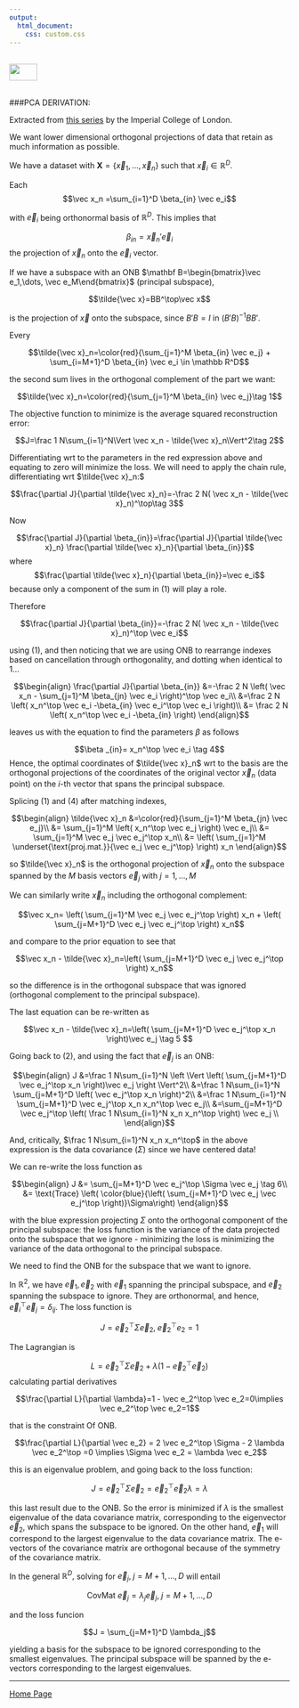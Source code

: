 ```yaml
---
output: 
  html_document:
    css: custom.css
---
```


<br>
<a href="http://rinterested.github.io/statistics/index.html">
<img HEIGHT="30" WIDTH="50" src="https://cloud.githubusercontent.com/assets/9312897/10556783/a27a26fa-745c-11e5-9b1a-2d5bd737387a.PNG"></a>
<br><br>

###PCA DERIVATION:
<br>

Extracted from [this series](https://youtu.be/PMoV0w8by2A) by the Imperial College of London.

We want lower dimensional orthogonal projections of data that retain as much information as possible.

We have a dataset with $\mathbf X=\{\vec x_1,\dots,\vec x_n\}$ such that $\vec x_i\in\mathbb R^D.$

Each $$\vec x_n =\sum_{i=1}^D \beta_{in} \vec e_i$$ 

with $\vec e_i$ being orthonormal basis of $\mathbb R^D.$ This implies that

$$\beta_{in}= \vec x_n'\vec e_i$$ the projection of $\vec x_n$ onto the $\vec e_i$ vector.

If we have a subspace with an ONB $\mathbf B=\begin{bmatrix}\vec e_1,\dots, \vec e_M\end{bmatrix}$ (principal subspace),

$$\tilde{\vec x}=BB^\top\vec x$$

is the projection of $\vec x$ onto the subspace, since $B'B=I$ in $(B'B)^{-1}BB'.$

Every 

$$\tilde{\vec x}_n=\color{red}{\sum_{j=1}^M \beta_{in} \vec e_j} + \sum_{i=M+1}^D \beta_{in} \vec e_i \in \mathbb R^D$$

the second sum lives in the orthogonal complement of the part we want:

$$\tilde{\vec x}_n=\color{red}{\sum_{j=1}^M \beta_{in} \vec e_j}\tag 1$$

The objective function to minimize is the average squared reconstruction error:

$$J=\frac 1 N\sum_{i=1}^N\Vert \vec x_n - \tilde{\vec x}_n\Vert^2\tag 2$$


Differentiating wrt to the parameters in the red expression above and equating to zero will minimize the loss. We will need to apply the chain rule, differentiating wrt $\tilde{\vec x}_n:$

$$\frac{\partial J}{\partial \tilde{\vec x}_n}=-\frac 2 N( \vec x_n - \tilde{\vec x}_n)^\top\tag 3$$

Now

$$\frac{\partial J}{\partial \beta_{in}}=\frac{\partial J}{\partial \tilde{\vec x}_n} \frac{\partial \tilde{\vec x}_n}{\partial \beta_{in}}$$
where $$\frac{\partial \tilde{\vec x}_n}{\partial \beta_{in}}=\vec e_i$$ because only a component of the sum in $(1)$ will play a role.

Therefore

$$\frac{\partial J}{\partial \beta_{in}}=-\frac 2 N( \vec x_n - \tilde{\vec x}_n)^\top \vec e_i$$

using $(1),$ and then noticing that we are using ONB to rearrange indexes based on cancellation through orthogonality, and dotting when identical to $1$...

$$\begin{align}
\frac{\partial J}{\partial \beta_{in}} &=-\frac 2 N \left( \vec x_n - \sum_{j=1}^M \beta_{jn} \vec e_i \right)^\top \vec e_i\\
&=\frac 2 N \left( x_n^\top \vec e_i -\beta_{in} \vec e_i^\top \vec e_i   \right)\\
&= \frac 2 N \left( x_n^\top \vec e_i -\beta_{in}  \right)
\end{align}$$

leaves us with the equation to find the parameters $\beta$ as follows


$$\beta _{in}=  x_n^\top \vec e_i \tag 4$$
Hence, the optimal coordinates of $\tilde{\vec x}_n$ wrt to the basis are the orthogonal projections of the coordinates of the original vector $\vec x_n$ (data point) on the $i$-th vector that spans the principal subspace.

Splicing $(1)$ and $(4)$ after matching indexes,

$$\begin{align}
\tilde{\vec x}_n &=\color{red}{\sum_{j=1}^M \beta_{jn} \vec e_j}\\
&= \sum_{j=1}^M \left( x_n^\top \vec e_j  \right) \vec e_j\\
&= \sum_{j=1}^M \vec e_j \vec e_j^\top x_n\\
&= \left( \sum_{j=1}^M \underset{\text{proj.mat.}}{\vec e_j \vec e_j^\top} \right) x_n
\end{align}$$

so $\tilde{\vec x}_n$ is the orthogonal projection of $\vec x_n$ onto the subspace spanned by the $M$ basis vectors $\vec e_j$ with $j=1,\dots, M$


We can similarly write $\vec x_n$ including the orthogonal complement:

$$\vec x_n=  \left( \sum_{j=1}^M \vec e_j \vec e_j^\top \right)  x_n +
\left( \sum_{j=M+1}^D \vec e_j \vec e_j^\top \right)  x_n$$

and compare to the prior equation to see that

$$\vec x_n - \tilde{\vec x}_n=\left( \sum_{j=M+1}^D \vec e_j \vec e_j^\top \right) x_n$$

so the difference is in the orthogonal subspace that was ignored (orthogonal complement to the principal subspace).

The last equation can be re-written as

$$\vec x_n - \tilde{\vec x}_n=\left( \sum_{j=M+1}^D \vec e_j^\top x_n \right)\vec e_j \tag 5 $$

Going back to $(2),$ and using the fact that $\vec e_j$ is an ONB:

$$\begin{align}
J &=\frac 1 N\sum_{i=1}^N \left \Vert \left( \sum_{j=M+1}^D \vec e_j^\top x_n \right)\vec e_j \right \Vert^2\\
&=\frac 1 N\sum_{i=1}^N   \sum_{j=M+1}^D \left( \vec e_j^\top x_n \right)^2\\
&=\frac 1 N\sum_{i=1}^N   \sum_{j=M+1}^D \vec e_j^\top x_n x_n^\top \vec e_j\\
&=\sum_{j=M+1}^D   \vec e_j^\top \left(  \frac 1 N\sum_{i=1}^N    x_n x_n^\top \right) \vec e_j \\
\end{align}$$

And, critically, $\frac 1 N\sum_{i=1}^N x_n x_n^\top$ in the above expression is the data covariance $(\Sigma)$ since we have centered data!

We can re-write the loss function as

$$\begin{align}
J &= \sum_{j=M+1}^D   \vec e_j^\top \Sigma \vec e_j \tag 6\\
&= \text{Trace} \left( \color{blue}{\left( \sum_{j=M+1}^D \vec e_j  \vec e_j^\top   \right)}\Sigma\right)
\end{align}$$

with the blue expression projecting $\Sigma$ onto the orthogonal component of the principal subspace: the loss function is the variance of the data projected onto the subspace that we ignore - minimizing the loss is minimizing the variance of the data orthogonal to the principal subspace.

We need to find the ONB for the subspace that we want to ignore. 

In $\mathbb R^2,$ we have $\vec e_1, \vec e_2$ with $\vec e_1$ spanning the principal subspace, and $\vec e_2$ spanning the subspace to ignore. They are orthonormal, and hence, $\vec e_i^\top \vec e_j=\delta_{ij}.$ The loss function is

$$J= \vec e_2^\top \Sigma \vec e_2, \; \vec e_2^\top e_2=1$$

The Lagrangian is 

$$L =\vec e_2^\top \Sigma \vec e_2 + \lambda \left(1 - \vec e_2^\top \vec e_2 \right)$$
calculating partial derivatives


$$\frac{\partial L}{\partial \lambda}=1 - \vec e_2^\top \vec e_2=0\implies \vec e_2^\top \vec e_2=1$$

that is the constraint Of ONB.

$$\frac{\partial L}{\partial \vec e_2} = 2 \vec e_2^\top \Sigma - 2 \lambda \vec e_2^\top =0 \implies \Sigma \vec e_2 = \lambda \vec e_2$$

this is an eigenvalue problem, and going back to the loss function:

$$J = \vec e_2^\top \Sigma \vec e_2 =\vec e_2^\top \vec e_2 \lambda =\lambda$$

this last result due to the ONB. So the error is minimized if $\lambda$ is the smallest eigenvalue of the data covariance matrix, corresponding to the eigenvector $\vec e_2,$ which spans the subspace to be ignored. On the other hand, $\vec e_1$ will correspond to the largest eigenvalue to the data covariance matrix. The e-vectors of the covariance matrix are orthogonal because of the symmetry of the covariance matrix.

In the general $\mathbb R^D,$ solving for $\vec e_j, \; j=M+1, \dots, D$ will entail


$$\text{CovMat } \vec e_j =\lambda_j \vec e_j, \; j = M+1, \dots, D$$

and the loss funcion

$$J = \sum_{j=M+1}^D \lambda_j$$

yielding a basis for the subspace to be ignored corresponding to the smallest eigenvalues. The principal subspace will be spanned by the e-vectors corresponding to the largest eigenvalues.
<br>


---

<a href="http://rinterested.github.io/statistics/index.html">Home Page</a>
